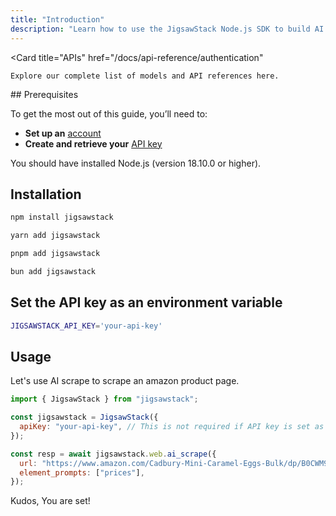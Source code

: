 ```yaml
---
title: "Introduction"
description: "Learn how to use the JigsawStack Node.js SDK to build AI powered applications."
---
```

<Card
    title="APIs"
    href="/docs/api-reference/authentication"
  >
    Explore our complete list of models and API references here.
</Card>
## Prerequisites

To get the most out of this guide, you’ll need to:

- **Set up an** [account](https://jigsawstack.com/dashboard)
- **Create and retrieve your** [API key](https://jigsawstack.com/dashboard)

<Info>You should have installed Node.js (version 18.10.0 or higher).</Info>

## Installation

<CodeGroup>

```bash npm
npm install jigsawstack
```

```bash yarn
yarn add jigsawstack
```

```bash pnpm
pnpm add jigsawstack
```

```bash bun
bun add jigsawstack
```

</CodeGroup>

## Set the API key as an environment variable

```bash .env
JIGSAWSTACK_API_KEY='your-api-key'
```

## Usage

Let's use AI scrape to scrape an amazon product page.

```javascript
import { JigsawStack } from "jigsawstack";

const jigsawstack = JigsawStack({
  apiKey: "your-api-key", // This is not required if API key is set as an environment variable.
});

const resp = await jigsawstack.web.ai_scrape({
  url: "https://www.amazon.com/Cadbury-Mini-Caramel-Eggs-Bulk/dp/B0CWM99G5W",
  element_prompts: ["prices"],
});
```

Kudos, You are set!
